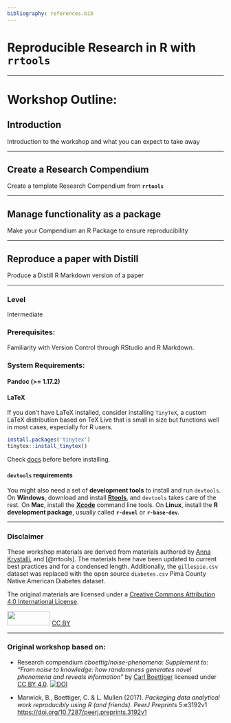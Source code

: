 ```yaml
---
bibliography: references.bib
---
```


# Reproducible Research in R with `rrtools` {.unnumbered}

------------------------------------------------------------------------

# Workshop Outline:

## Introduction

Introduction to the workshop and what you can expect to take away

------------------------------------------------------------------------

## **Create a Research Compendium**

Create a template Research Compendium from **`rrtools`**

------------------------------------------------------------------------

## **Manage functionality as a package**

Make your Compendium an R Package to ensure reproducibility

------------------------------------------------------------------------

## Reproduce a paper with Distill

Produce a Distill R Markdown version of a paper

------------------------------------------------------------------------

### Level

Intermediate

### Prerequisites:

Familiarity with Version Control through RStudio and R Markdown.

### System Requirements:

#### Pandoc (\>= 1.17.2)

#### LaTeX

If you don't have LaTeX installed, consider installing `TinyTeX`, a custom LaTeX distribution based on TeX Live that is small in size but functions well in most cases, especially for R users.

```r
install.packages('tinytex')
tinytex::install_tinytex()
```

Check [docs](https://yihui.name/tinytex/) before before installing.

#### `devtools` requirements

You might also need a set of **development tools** to install and run `devtools`. On **Windows**, download and install [**Rtools**](https://cran.r-project.org/bin/windows/Rtools/), and `devtools` takes care of the rest. On **Mac**, install the [**Xcode**](https://developer.apple.com/xcode/) command line tools. On **Linux**, install the **R development package**, usually called **`r-devel`** or **`r-base-dev`**.

------------------------------------------------------------------------

### Disclaimer

These workshop materials are derived from materials authored by [Anna Krystalli](https://github.com/annakrystalli/rrtools-repro-research), and [@rrtools]. The materials here have been updated to current best practices and for a condensed length. Additionally, the `gillespie.csv` dataset was replaced with the open source `diabetes.csv` Pima County Native American Diabetes dataset.

The original materials are licensed under a [Creative Commons Attribution 4.0 International License](https://creativecommons.org/licenses/by/4.0/).

![](https://i.creativecommons.org/l/by/4.0/88x31.png){width="100" height="33"} [CC BY](http://creativecommons.org/licenses/by/4.0/)

------------------------------------------------------------------------

### Original workshop based on:

-   Research compendium *cboettig/noise-phenomena: Supplement to: "From noise to knowledge: how randomness generates novel phenomena and reveals information"* by [Carl Boettiger](https://github.com/cboettig) licensed under [CC BY 4.0](https://creativecommons.org/licenses/by/4.0/). [![DOI](https://zenodo.org/badge/DOI/10.5281/zenodo.1219780.svg)](https://doi.org/10.5281/zenodo.1219780)

-   Marwick, B., Boettiger, C. & L. Mullen (2017). *Packaging data analytical work reproducibly using R (and friends)*. *PeerJ Preprints* 5:e3192v1 <https://doi.org/10.7287/peerj.preprints.3192v1>
